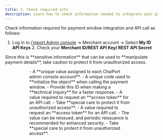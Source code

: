 ```yaml
---
title: 3. Check required info
description: Learn how to check information needed to integrate your payment window.
---
```



Check information required for payment window integration and API call as follows:

1. Log in to [i'mport Admin console](https://admin.iamport.kr) -> Merchant account -> Select **My ID
API Keys** 2. Check your **Merchant ID/REST API Key/ REST API Secret**

<Hint style="danger">
Since this is **sensitive information** that can be used to **manipulate payment details**, take caution to protect it from unauthorized access.

</Hint>

<Figure src="/gitbook-assets/en/image (232).png" caption=" Merchant account -> Select My ID API Keys" />

<Figure src="/gitbook-assets/en/image (191).png" caption="Check your Merchant ID/REST API Key/ REST API Secret" />

<Tabs>
<Tab title="Merchant ID">
- A **unique value assigned to each ChaiPort admin console account**.
- A unique code used to **initialize the object** when calling the payment window.
- Provide this ID when making a **technical inquiry** for a faster response.

</Tab>

<Tab title="REST API Key">
- A value required to request an **access token** for an API call.
- Take **special care to protect it from unauthorized access**.

</Tab>

<Tab title="REST API secret">
- A value required to request an **access token** for an API call.
- The value can be reissued, and periodic reissuance is recommended for enhanced security.
- Take **special care to protect it from unauthorized access**.

</Tab>
</Tabs>
